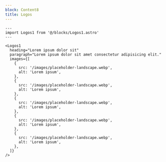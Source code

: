 ```yaml
---
block: Content8
title: Logos
---
```


```astro live
---
import Logos1 from '@/blocks/Logos1.astro'
---

<Logos1
  heading="Lorem ipsum dolor sit"
  paragraph="Lorem ipsum dolor sit amet consectetur adipisicing elit."
  images={[
    {
      src: '/images/placeholder-landscape.webp',
      alt: 'Lorem ipsum',
    },
    {
      src: '/images/placeholder-landscape.webp',
      alt: 'Lorem ipsum',
    },
    {
      src: '/images/placeholder-landscape.webp',
      alt: 'Lorem ipsum',
    },
    {
      src: '/images/placeholder-landscape.webp',
      alt: 'Lorem ipsum',
    },
    {
      src: '/images/placeholder-landscape.webp',
      alt: 'Lorem ipsum',
    },
  ]}
/>
```

